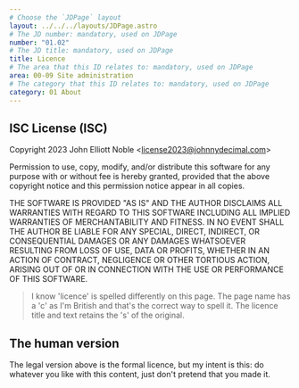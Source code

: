 ```yaml
---
# Choose the `JDPage` layout
layout: ../../../layouts/JDPage.astro
# The JD number: mandatory, used on JDPage
number: "01.02"
# The JD title: mandatory, used on JDPage
title: Licence
# The area that this ID relates to: mandatory, used on JDPage
area: 00-09 Site administration
# The category that this ID relates to: mandatory, used on JDPage
category: 01 About
---
```


## ISC License (ISC)

Copyright 2023 John Elliott Noble &lt;license2023@johnnydecimal.com&gt;

Permission to use, copy, modify, and/or distribute this software for any purpose with or without fee is hereby granted, provided that the above copyright notice and this permission notice appear in all copies.

THE SOFTWARE IS PROVIDED "AS IS" AND THE AUTHOR DISCLAIMS ALL WARRANTIES WITH REGARD TO THIS SOFTWARE INCLUDING ALL IMPLIED WARRANTIES OF MERCHANTABILITY AND FITNESS. IN NO EVENT SHALL THE AUTHOR BE LIABLE FOR ANY SPECIAL, DIRECT, INDIRECT, OR CONSEQUENTIAL DAMAGES OR ANY DAMAGES WHATSOEVER RESULTING FROM LOSS OF USE, DATA OR PROFITS, WHETHER IN AN ACTION OF CONTRACT, NEGLIGENCE OR OTHER TORTIOUS ACTION, ARISING OUT OF OR IN CONNECTION WITH THE USE OR PERFORMANCE OF THIS SOFTWARE.

> I know 'licence' is spelled differently on this page. The page name has a 'c' as I'm British and that's the correct way to spell it. The licence title and text retains the 's' of the original.

## The human version

The legal version above is the formal licence, but my intent is this: do whatever you like with this content, just don't pretend that you made it.
